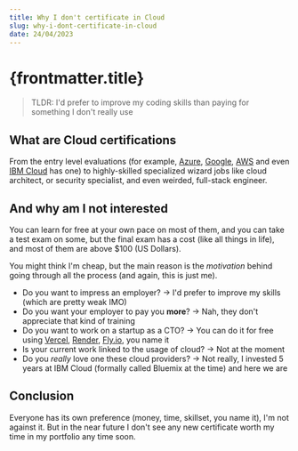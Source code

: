 ```yaml
---
title: Why I don't certificate in Cloud
slug: why-i-dont-certificate-in-cloud
date: 24/04/2023
---
```



# {frontmatter.title}

> TLDR: I'd prefer to improve my coding skills than paying for something I don't really use

## What are Cloud certifications

From the entry level evaluations (for example, [Azure](https://learn.microsoft.com/en-us/certifications/azure-fundamentals/), [Google](https://cloud.google.com/learn/certification), [AWS](https://aws.amazon.com/certification/certified-cloud-practitioner/?ch=sec&sec=rmg&d=1) and even [IBM Cloud](https://www.ibm.com/training/cloud/jobroles) has one) to highly-skilled specialized wizard jobs like cloud architect, or security specialist, and even weirded, full-stack engineer.

## And why am I not interested

You can learn for free at your own pace on most of them, and you can take a test exam on some, but the final exam has a cost (like all things in life), and most of them are above $100 (US Dollars).

You might think I'm cheap, but the main reason is the _motivation_ behind going through all the process (and again, this is just me).

* Do you want to impress an employer? -> I'd prefer to improve my skills (which are pretty weak IMO)
* Do you want your employer to pay you **more**? -> Nah, they don't appreciate that kind of training
* Do you want to work on a startup as a CTO? -> You can do it for free using [Vercel](https://vercel.com), [Render](https://render.com), [Fly.io](https://fly.io), you name it
* Is your current work linked to the usage of cloud? -> Not at the moment
* Do you _really_ love one these cloud providers? -> Not really, I invested 5 years at IBM Cloud (formally called Bluemix at the time) and here we are

## Conclusion

Everyone has its own preference (money, time, skillset, you name it), I'm not against it. But in the near future I don't see any new certificate worth my time in my portfolio any time soon.

